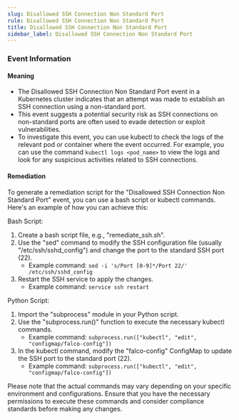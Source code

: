```yaml
--- 
slug: Disallowed SSH Connection Non Standard Port
rule: Disallowed SSH Connection Non Standard Port
title: Disallowed SSH Connection Non Standard Port
sidebar_label: Disallowed SSH Connection Non Standard Port
---
```

                   

### Event Information

#### Meaning

- The Disallowed SSH Connection Non Standard Port event in a Kubernetes cluster indicates that an attempt was made to establish an SSH connection using a non-standard port.
- This event suggests a potential security risk as SSH connections on non-standard ports are often used to evade detection or exploit vulnerabilities.
- To investigate this event, you can use kubectl to check the logs of the relevant pod or container where the event occurred. For example, you can use the command `kubectl logs <pod_name>` to view the logs and look for any suspicious activities related to SSH connections.

#### Remediation

To generate a remediation script for the "Disallowed SSH Connection Non Standard Port" event, you can use a bash script or kubectl commands. Here's an example of how you can achieve this:

Bash Script:
1. Create a bash script file, e.g., "remediate_ssh.sh".
2. Use the "sed" command to modify the SSH configuration file (usually "/etc/ssh/sshd_config") and change the port to the standard SSH port (22).
   - Example command: `sed -i 's/Port [0-9]*/Port 22/' /etc/ssh/sshd_config`
3. Restart the SSH service to apply the changes.
   - Example command: `service ssh restart`

Python Script:
1. Import the "subprocess" module in your Python script.
2. Use the "subprocess.run()" function to execute the necessary kubectl commands.
   - Example command: `subprocess.run(["kubectl", "edit", "configmap/falco-config"])`
3. In the kubectl command, modify the "falco-config" ConfigMap to update the SSH port to the standard port (22).
   - Example command: `subprocess.run(["kubectl", "edit", "configmap/falco-config"])`

Please note that the actual commands may vary depending on your specific environment and configurations. Ensure that you have the necessary permissions to execute these commands and consider compliance standards before making any changes.

 